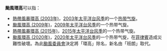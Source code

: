 {{NoteTA
|G1=TyphoonNew
|G2=TyphoonOld
|G3=Weather
}}
'''颱風環高'''可以指：

* [[熱帶風暴環高_(2003年)|熱帶風暴環高 (2003年)]]，[[2003年太平洋台风季|2003年太平洋台风季]]的一个[[热带气旋|热带气旋]]。
* [[颱風環高_(2009年)|颱風環高 (2009年)]]，[[2009年太平洋台风季|2009年太平洋台风季]]的一个热带气旋。
* [[熱帶風暴環高_(2015年)|熱帶風暴環高 (2015年)]]，[[2015年太平洋台风季|2015年太平洋台风季]]的一个热带气旋。
* [[颱風環高_(2020年)|颱風環高 (2020年)]]，[[2020年太平洋台风季|2020年太平洋台风季]]的一个热带气旋，在[[菲律賓|菲律賓]]造成災難性破壞。為此[[颱風委員會|颱風委員會]]決定將「環高」除名，新名由「班朗」取代。

{{消歧义|cat=热带气旋消歧义}}

{{start box}}
{{succession box|[[颱風艾濤|艾濤]]|[[颱風科羅旺|科羅旺]]|太平洋颱風季名稱|環高}}
{{end box}}

{{太平洋颱風季熱帶氣旋名單}}